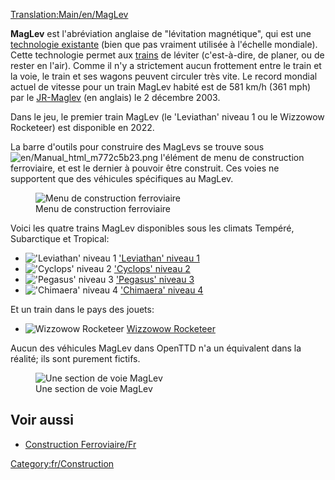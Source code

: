 [[Translation:Main/en/MagLev]]{{fr/Type de chemin de fer}}

'''MagLev''' est l'abréviation anglaise de "lévitation magnétique", qui est une [http://fr.wikipedia.org/wiki/Train_à_sustentation_magnétique technologie existante] (bien que pas vraiment utilisée à l'échelle mondiale). Cette technologie permet aux [[Main/fr/Trains|trains]] de léviter (c'est-à-dire, de planer, ou de rester en l'air). Comme il n'y a strictement aucun frottement entre le train et la voie, le train et ses wagons peuvent circuler très vite. Le record mondial actuel de vitesse pour un train MagLev habité est de 581 km/h (361 mph) par le [http://fr.wikipedia.org/wiki/JR-Maglev JR-Maglev] (en anglais) le 2 décembre 2003.

Dans le jeu, le premier train MagLev (le 'Leviathan' niveau 1 ou le Wizzowow Rocketeer) est disponible en 2022.

La barre d'outils pour construire des MagLevs se trouve sous [[File:en/Manual html m772c5b23.png]] l'élément de menu de construction ferroviaire, et est le dernier à pouvoir être construit. Ces voies ne supportent que des véhicules spécifiques au MagLev.

[[File:fr/Openttd-rail1.png|none|Menu de construction ferroviaire]]

Voici les quatre trains MagLev disponibles sous les climats Tempéré, Subarctique et Tropical:
*[[File:en/Lev1leviathan.png|'Leviathan' niveau 1]] [[Main/fr/'Leviathan' niveau 1|'Leviathan' niveau 1]]
*[[File:en/Lev2cyclops.png|'Cyclops' niveau 2]] [[Main/fr/'Cyclops' niveau 2|'Cyclops' niveau 2]]
*[[File:en/Lev3pegasus.png|'Pegasus' niveau 3]] [[Main/fr/'Pegasus' niveau 3|'Pegasus' niveau 3]]
*[[File:en/Lev4chimaerarhead.png|'Chimaera' niveau 4]] [[Main/fr/'Chimaera' niveau 4|'Chimaera' niveau 4]]
Et un train dans le pays des jouets:
*[[File:en/Wizzowowrocketeer.png|Wizzowow Rocketeer]] [[Main/fr/Wizzowow Rocketeer|Wizzowow Rocketeer]]

Aucun des véhicules MagLev dans OpenTTD n'a un équivalent dans la réalité; ils sont purement fictifs.

[[File:en/MaglevTemp.png|none|frame|Une section de voie MagLev]]

==Voir aussi==
*[[Main/fr/Construction Ferroviaire|Construction Ferroviaire/Fr]]

[[Category:fr/Construction]]